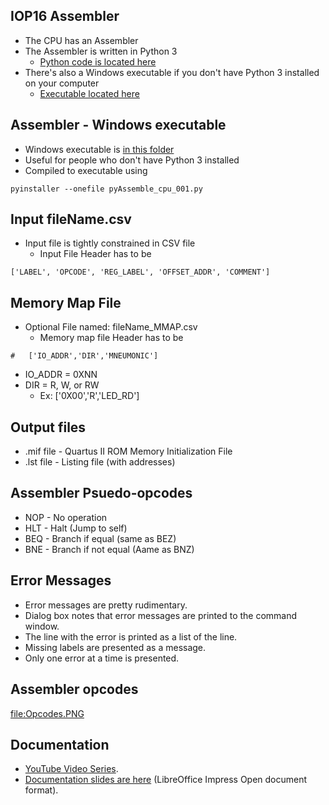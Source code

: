 == IOP16 Assembler ==

* The CPU has an Assembler
* The Assembler is written in Python 3
** [https://github.com/douggilliland/Design_A_CPU/tree/main/Assembler Python code is located here]
* There's also a Windows executable if you don't have Python 3 installed on your computer
** [https://github.com/douggilliland/Design_A_CPU/tree/main/Assembler/dist Executable located here]

== Assembler - Windows executable ==

* Windows executable is [https://github.com/douggilliland/Design_A_CPU/tree/main/Assembler/dist in this folder]
* Useful for people who don't have Python 3 installed
* Compiled to executable using
<pre>
pyinstaller --onefile pyAssemble_cpu_001.py
</pre>

== Input fileName.csv ==

* Input file is tightly constrained in CSV file
** Input File Header has to be

<pre>
['LABEL', 'OPCODE', 'REG_LABEL', 'OFFSET_ADDR', 'COMMENT']
</pre>

== Memory Map File ==

* Optional File named: fileName_MMAP.csv
** Memory map file Header has to be

<pre>
#	['IO_ADDR','DIR','MNEUMONIC']
</pre>
* IO_ADDR = 0XNN
* DIR = R, W, or RW
** Ex: ['0X00','R','LED_RD']

== Output files ==

* .mif file - Quartus II ROM Memory Initialization File
* .lst file - Listing file (with addresses)

== Assembler Psuedo-opcodes ==

* NOP - No operation
* HLT - Halt (Jump to self)
* BEQ - Branch if equal (same as BEZ)
* BNE - Branch if not equal (Aame as BNZ)

== Error Messages ==

* Error messages are pretty rudimentary.
* Dialog box notes that error messages are printed to the command window.
* The line with the error is printed as a list of the line.
* Missing labels are presented as a message.
* Only one error at a time is presented.

== Assembler opcodes ==

[[file:Opcodes.PNG]]

== Documentation ==

* [https://www.youtube.com/watch?v=ZtEJHF-pVU0&list=PLn__0BqzWEWNspQ0xkG5h-oSJ21EAet8H YouTube Video Series].
* [https://github.com/douggilliland/Design_A_CPU/tree/main/Docs Documentation slides are here] (LibreOffice Impress Open document format).

